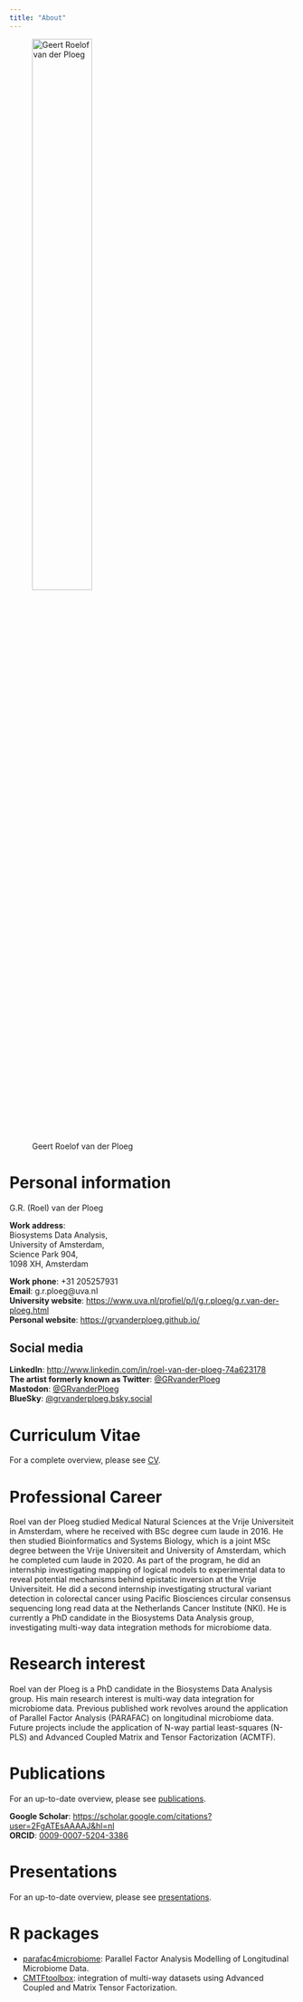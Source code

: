 ```yaml
---
title: "About"
---
```


![Geert Roelof van der Ploeg](profile.jpeg){width=50% fig-align="left"}

# Personal information

G.R. (Roel) van der Ploeg

**Work address**:  
Biosystems Data Analysis,  
University of Amsterdam,   
Science Park 904,  
1098 XH, Amsterdam  

**Work phone**: +31 205257931  
**Email**: g.r.ploeg@uva.nl  
**University website**: <https://www.uva.nl/profiel/p/l/g.r.ploeg/g.r.van-der-ploeg.html>   
**Personal website**: <https://grvanderploeg.github.io/>  
  
## Social media

**LinkedIn**: <http://www.linkedin.com/in/roel-van-der-ploeg-74a623178>  
**The artist formerly known as Twitter**: [@GRvanderPloeg](https://x.com/GRvanderPloeg/)  
**Mastodon**: [@GRvanderPloeg](https://mastodon.social/@GRvanderPloeg)  
**BlueSky**: [@grvanderploeg.bsky.social](https://bsky.app/profile/grvanderploeg.bsky.social)

# Curriculum Vitae

For a complete overview, please see [CV](https://grvanderploeg.github.io/cv.html).

# Professional Career

Roel van der Ploeg studied Medical Natural Sciences at the Vrije Universiteit in Amsterdam, where he received with BSc degree cum laude in 2016. He then studied Bioinformatics and Systems Biology, which is a joint MSc degree between the Vrije Universiteit and University of Amsterdam, which he completed cum laude in 2020. As part of the program, he did an internship investigating mapping of logical models to experimental data to reveal potential mechanisms behind epistatic inversion at the Vrije Universiteit. He did a second internship investigating structural variant detection in colorectal cancer using Pacific Biosciences circular consensus sequencing long read data at the Netherlands Cancer Institute (NKI). He is currently a PhD candidate in the Biosystems Data Analysis group, investigating multi-way data integration methods for microbiome data. 

# Research interest

Roel van der Ploeg is a PhD candidate in the Biosystems Data Analysis group. His main research interest is multi-way data integration for microbiome data. Previous published work revolves around the application of Parallel Factor Analysis (PARAFAC) on longitudinal microbiome data. Future projects include the application of N-way partial least-squares (N-PLS) and Advanced Coupled Matrix and Tensor Factorization (ACMTF). 

# Publications

For an up-to-date overview, please see [publications](https://grvanderploeg.github.io/publications.html).

**Google Scholar**: <https://scholar.google.com/citations?user=2FgATEsAAAAJ&hl=nl>  
**ORCID**: [0009-0007-5204-3386](https://orcid.org/0009-0007-5204-3386)

# Presentations

For an up-to-date overview, please see [presentations](https://grvanderploeg.github.io/presentations.html).

# R packages

- [parafac4microbiome](https://cloud.r-project.org/web/packages/parafac4microbiome/index.html): Parallel Factor Analysis Modelling of Longitudinal Microbiome Data.  
- [CMTFtoolbox](https://grvanderploeg.github.io/CMTFtoolbox/): integration of multi-way datasets using Advanced Coupled and Matrix Tensor Factorization.
